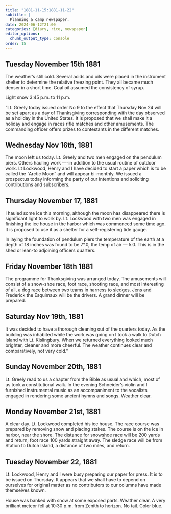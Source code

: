 ```yaml
---
title: "1881-11-15:1881-11-22"
subtitle: |
  Planning a camp newspaper.
date: 2024-06-12T21:00
categories: [diary, rice, newspaper]
editor_options:
  chunk_output_type: console
order: 15
---
```


## Tuesday November 15th 1881

The weather’s still cold. Several acids and oils were placed in the instrument
shelter to determine the relative freezing point. They all became much denser in a
short time. Coal oil assumed the consistency of syrup.

Light snow 3:45 p.m. to 11 p.m.

“Lt. Greely today issued order No 9 to the effect that Thursday Nov 24 will be set
apart as a day of Thanksgiving corresponding with the day observed as a holiday in
the United States. It is proposed that we shall make it a holiday and engage in races
rifle matches and other amusements. The commanding officer offers prizes to
contestants in the different matches.

## Wednesday Nov 16th, 1881

The moon left us today. Lt. Greely and two men engaged on the pendulum
piers. Others hauling work ----in addition to the usual routine of outdoor work. Lt
Lockwood, Henry and I have decided to start a paper which is to be called the “Arctic
Moon” and will appear bi-monthly. We issued a prospectus today informing the party
of our intentions and soliciting contributions and subscribers.


## Thursday November 17, 1881

I hauled some ice this morning, although the moon has disappeared there is
significant light to work by. Lt. Lockwood with two men was engaged in finishing the
ice house in the harbor which was commenced some time ago. It is proposed to use it
as a shelter for a self-registering tide gauge.

In laying the foundation of pendulum piers the temperature of the earth at a
depth of 18 inches was found to be 7°.0, the temp of air — 5.0. This is in the shed or
lean-to adjoining officers quarters.


## Friday November 18th 1881

The programme for Thanksgiving was arranged today. The
amusements will consist of a snow-shoe race, foot race, shooting race, and most
interesting of all, a dog race between two teams in harness to sledges. Jens and
Frederick the Esquimaux will be the drivers. A grand dinner will be prepared.


## Saturday Nov 19th, 1881

It was decided to have a thorough cleaning out of the quarters today. As the
building was inhabited while the work was going on I took a walk to Dutch Island
with Lt. Kislingbury. When we returned everything looked much brighter, cleaner
and more cheerful. The weather continues clear and comparatively, not very cold.”


## Sunday November 20th, 1881

Lt. Greely read to us a chapter from the Bible as usual and which, most of us
took a constitutional walk. In the evening Schneider’s violin and I furnished
instrumental music as an accompaniment to the vocalists engaged in rendering some
ancient hymns and songs. Weather clear.


## Monday November 21st, 1881

A clear day. Lt. Lockwood completed his ice house. The race course was
prepared by removing snow and placing stakes. The course is on the ice in harbor,
near the shore. The distance for snowshoe race will be 200 yards and return; foot race
100 yards straight away. The sledge race will be from Station to Dutch Island, a
distance of two miles, and return.

## Tuesday November 22, 1881

Lt. Lockwood, Henry and I were busy preparing our paper for press. It is to be
issued on Thursday. It appears that we shall have to depend on ourselves for original
matter as no contributors to our columns have made themselves known.

House was banked with snow at some exposed parts. Weather clear. A very brilliant
meteor fell at 10:30 p.m. from Zenith to horizon. No tail. Color blue.

